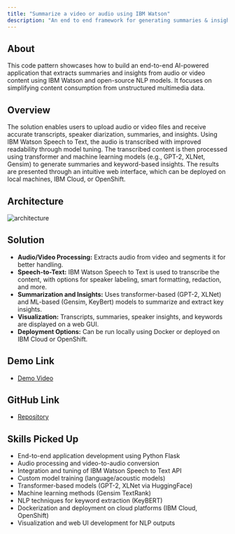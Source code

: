 ```yaml
---
title: "Summarize a video or audio using IBM Watson"
description: "An end to end framework for generating summaries & insights from video and/or audio files using a combination of IBM and Open source technologies."
---
```


## About

This code pattern showcases how to build an end-to-end AI-powered application that extracts summaries and insights from audio or video content using IBM Watson and open-source NLP models. It focuses on simplifying content consumption from unstructured multimedia data.


## Overview

The solution enables users to upload audio or video files and receive accurate transcripts, speaker diarization, summaries, and insights. Using IBM Watson Speech to Text, the audio is transcribed with improved readability through model tuning. The transcribed content is then processed using transformer and machine learning models (e.g., GPT-2, XLNet, Gensim) to generate summaries and keyword-based insights. The results are presented through an intuitive web interface, which can be deployed on local machines, IBM Cloud, or OpenShift.

## Architecture

![architecture](https://raw.githubusercontent.com/IBM/video-summarizer-using-watson/refs/heads/main/doc/source/images/architecture.png)

## Solution
-	**Audio/Video Processing:** Extracts audio from video and segments it for better handling.
-	**Speech-to-Text:** IBM Watson Speech to Text is used to transcribe the content, with options for speaker labeling, smart formatting, redaction, and more.
-	**Summarization and Insights:** Uses transformer-based (GPT-2, XLNet) and ML-based (Gensim, KeyBert) models to summarize and extract key insights.
-	**Visualization:** Transcripts, summaries, speaker insights, and keywords are displayed on a web GUI.
-	**Deployment Options:** Can be run locally using Docker or deployed on IBM Cloud or OpenShift.

## Demo Link

- [Demo Video](https://www.youtube.com/embed/zEHNVXtspM0)

## GitHub Link

- [Repository](https://github.com/IBM/video-summarizer-using-watson)

## Skills Picked Up
-	End-to-end application development using Python Flask
-	Audio processing and video-to-audio conversion
-	Integration and tuning of IBM Watson Speech to Text API
-	Custom model training (language/acoustic models)
-	Transformer-based models (GPT-2, XLNet via HuggingFace)
-	Machine learning methods (Gensim TextRank)
-	NLP techniques for keyword extraction (KeyBERT)
-	Dockerization and deployment on cloud platforms (IBM Cloud, OpenShift)
-	Visualization and web UI development for NLP outputs